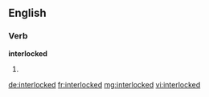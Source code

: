 ==English==

===Verb===
'''interlocked'''

# {{past of|interlock}}

[[de:interlocked]]
[[fr:interlocked]]
[[mg:interlocked]]
[[vi:interlocked]]